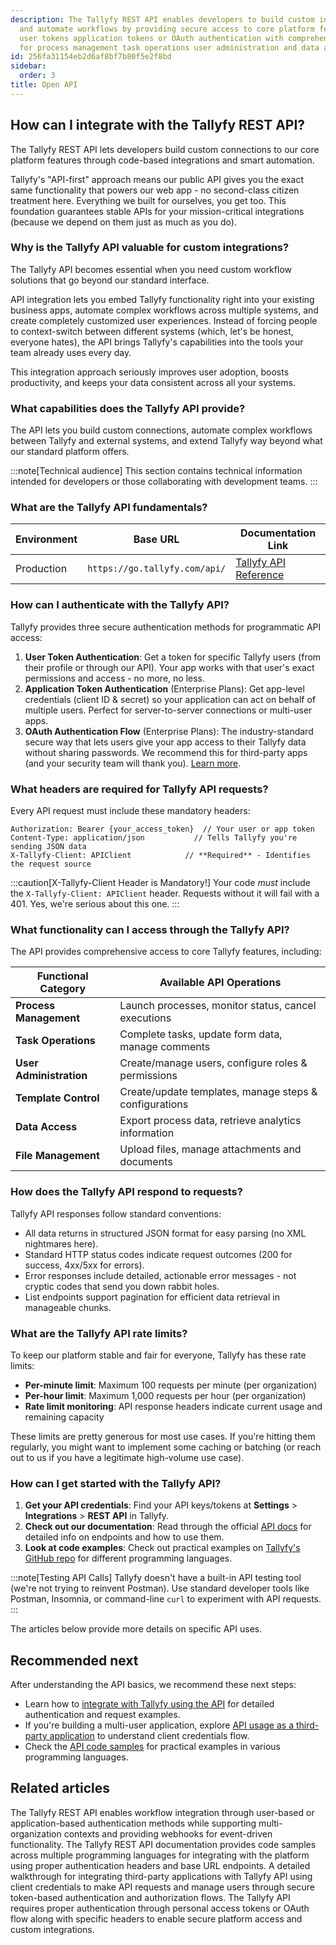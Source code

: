 ```yaml
---
description: The Tallyfy REST API enables developers to build custom integrations
  and automate workflows by providing secure access to core platform features through
  user tokens application tokens or OAuth authentication with comprehensive functionality
  for process management task operations user administration and data access.
id: 256fa31154eb2d6af8bf7b80f5e2f8bd
sidebar:
  order: 3
title: Open API
---
```


## How can I integrate with the Tallyfy REST API?

The Tallyfy REST API lets developers build custom connections to our core platform features through code-based integrations and smart automation.

Tallyfy's "API-first" approach means our public API gives you the exact same functionality that powers our web app - no second-class citizen treatment here. Everything we built for ourselves, you get too. This foundation guarantees stable APIs for your mission-critical integrations (because we depend on them just as much as you do).

### Why is the Tallyfy API valuable for custom integrations?

The Tallyfy API becomes essential when you need custom workflow solutions that go beyond our standard interface.

API integration lets you embed Tallyfy functionality right into your existing business apps, automate complex workflows across multiple systems, and create completely customized user experiences. Instead of forcing people to context-switch between different systems (which, let's be honest, everyone hates), the API brings Tallyfy's capabilities into the tools your team already uses every day.

This integration approach seriously improves user adoption, boosts productivity, and keeps your data consistent across all your systems.

### What capabilities does the Tallyfy API provide?

The API lets you build custom connections, automate complex workflows between Tallyfy and external systems, and extend Tallyfy way beyond what our standard platform offers.

:::note[Technical audience]
This section contains technical information intended for developers or those collaborating with development teams.
:::

### What are the Tallyfy API fundamentals?

| Environment | Base URL                  | Documentation Link                     |
|-------------|---------------------------|----------------------------------------|
| Production  | `https://go.tallyfy.com/api/` | [Tallyfy API Reference](https://go.tallyfy.com/api/) |

### How can I authenticate with the Tallyfy API?

Tallyfy provides three secure authentication methods for programmatic API access:

1. **User Token Authentication**: Get a token for specific Tallyfy users (from their profile or through our API). Your app works with that user's exact permissions and access - no more, no less.
2. **Application Token Authentication** (Enterprise Plans): Get app-level credentials (client ID & secret) so your application can act on behalf of multiple users. Perfect for server-to-server connections or multi-user apps.
3. **OAuth Authentication Flow** (Enterprise Plans): The industry-standard secure way that lets users give your app access to their Tallyfy data without sharing passwords. We recommend this for third-party apps (and your security team will thank you). [Learn more](/products/pro/integrations/open-api/oauth-authorization-flow/).

### What headers are required for Tallyfy API requests?

Every API request must include these mandatory headers:

```
Authorization: Bearer {your_access_token}  // Your user or app token
Content-Type: application/json           // Tells Tallyfy you're sending JSON data
X-Tallyfy-Client: APIClient            // **Required** - Identifies the request source
```

:::caution[X-Tallyfy-Client Header is Mandatory!]
Your code *must* include the `X-Tallyfy-Client: APIClient` header. Requests without it will fail with a 401. Yes, we're serious about this one.
:::

### What functionality can I access through the Tallyfy API?

The API provides comprehensive access to core Tallyfy features, including:

| Functional Category   | Available API Operations                                |
|-----------------------|---------------------------------------------------------|
| **Process Management**| Launch processes, monitor status, cancel executions    |
| **Task Operations**   | Complete tasks, update form data, manage comments      |
| **User Administration**| Create/manage users, configure roles & permissions    |
| **Template Control**  | Create/update templates, manage steps & configurations |
| **Data Access**       | Export process data, retrieve analytics information    |
| **File Management**   | Upload files, manage attachments and documents         |

### How does the Tallyfy API respond to requests?

Tallyfy API responses follow standard conventions:
- All data returns in structured JSON format for easy parsing (no XML nightmares here).
- Standard HTTP status codes indicate request outcomes (200 for success, 4xx/5xx for errors).
- Error responses include detailed, actionable error messages - not cryptic codes that send you down rabbit holes.
- List endpoints support pagination for efficient data retrieval in manageable chunks.

### What are the Tallyfy API rate limits?

To keep our platform stable and fair for everyone, Tallyfy has these rate limits:

- **Per-minute limit**: Maximum 100 requests per minute (per organization)
- **Per-hour limit**: Maximum 1,000 requests per hour (per organization)
- **Rate limit monitoring**: API response headers indicate current usage and remaining capacity

These limits are pretty generous for most use cases. If you're hitting them regularly, you might want to implement some caching or batching (or reach out to us if you have a legitimate high-volume use case).

### How can I get started with the Tallyfy API?

1. **Get your API credentials**: Find your API keys/tokens at **Settings** > **Integrations** > **REST API** in Tallyfy.
2. **Check out our documentation**: Read through the official [API docs](https://go.tallyfy.com/api/) for detailed info on endpoints and how to use them.
3. **Look at code examples**: Check out practical examples on [Tallyfy's GitHub repo](https://github.com/tallyfy/api-support/) for different programming languages.

:::note[Testing API Calls]
Tallyfy doesn't have a built-in API testing tool (we're not trying to reinvent Postman). Use standard developer tools like Postman, Insomnia, or command-line `curl` to experiment with API requests.
:::

The articles below provide more details on specific API uses.


<PageTree />

## Recommended next

After understanding the API basics, we recommend these next steps:

- Learn how to [integrate with Tallyfy using the API](/products/pro/integrations/open-api/how-to-integrate-with-tallyfy-using-api/) for detailed authentication and request examples.
- If you're building a multi-user application, explore [API usage as a third-party application](/products/pro/integrations/open-api/access-api-as-a-third-party-application-instead-of-a-user/) to understand client credentials flow.
- Check the [API code samples](/products/pro/integrations/open-api/code-samples/) for practical examples in various programming languages.


## Related articles
<CardGrid>
<LinkTitleCard header="<b>Open Api > Integrate with Tallyfy using the API</b>" href="/products/pro/integrations/open-api/how-to-integrate-with-tallyfy-using-api/" > The Tallyfy REST API enables workflow integration through user-based or application-based authentication methods while supporting multi-organization contexts and providing webhooks for event-driven functionality. </LinkTitleCard>
<LinkTitleCard header="<b>Open Api > API code samples</b>" href="/products/pro/integrations/open-api/code-samples/" > The Tallyfy REST API documentation provides code samples across multiple programming languages for integrating with the platform using proper authentication headers and base URL endpoints. </LinkTitleCard>
<LinkTitleCard header="<b>Open Api > API usage as a third-party application instead of a user</b>" href="/products/pro/integrations/open-api/access-api-as-a-third-party-application-instead-of-a-user/" > A detailed walkthrough for integrating third-party applications with Tallyfy API using client credentials to make API requests and manage users through secure token-based authentication and authorization flows. </LinkTitleCard>
<LinkTitleCard header="<b>Code Samples > Authentication methods</b>" href="/products/pro/integrations/open-api/code-samples/authentication/" > The Tallyfy API requires proper authentication through personal access tokens or OAuth flow along with specific headers to enable secure platform access and custom integrations. </LinkTitleCard>
</CardGrid>